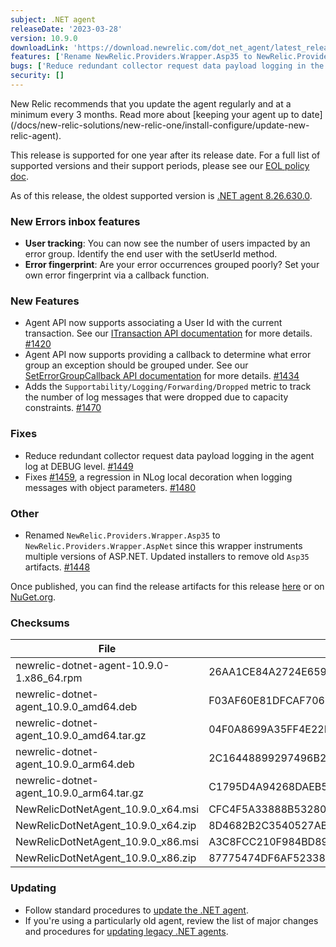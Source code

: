 ```yaml
---
subject: .NET agent
releaseDate: '2023-03-28'
version: 10.9.0
downloadLink: 'https://download.newrelic.com/dot_net_agent/latest_release'
features: ['Rename NewRelic.Providers.Wrapper.Asp35 to NewRelic.Providers.Wrapper.AspNet', 'Agent API supports associating a User Id with the current transaction', 'Agent API supports providing a callback to determine what error group an exception should be grouped under', 'Adds the Supportability/Logging/Forwarding/Dropped metric to track the number of log messages that were dropped due to capacity constraints']
bugs: ['Reduce redundant collector request data payload logging in the agent log at DEBUG level', 'Fix a regression in NLog local decoration when logging messages with object parameters']
security: []
---
```


<Callout variant="important">
New Relic recommends that you update the agent regularly and at a minimum every 3 months. Read more about [keeping your agent up to date](/docs/new-relic-solutions/new-relic-one/install-configure/update-new-relic-agent).

This release is supported for one year after its release date. For a full list of supported versions and their support periods, please see our [EOL policy doc](/docs/apm/agents/net-agent/getting-started/net-agent-eol-policy).

As of this release, the oldest supported version is [.NET agent 8.26.630.0](/docs/release-notes/agent-release-notes/net-release-notes/net-agent-8266300).
</Callout>

### New Errors inbox features
* **User tracking**: You can now see the number of users impacted by an error group. Identify the end user with the setUserId method.
* **Error fingerprint**: Are your error occurrences grouped poorly? Set your own error fingerprint via a callback function.

### New Features
* Agent API now supports associating a User Id with the current transaction. See our [ITransaction API documentation](https://docs.newrelic.com/docs/apm/agents/net-agent/net-agent-api/itransaction/#setuserid) for more details.  [#1420](https://github.com/newrelic/newrelic-dotnet-agent/pull/1420)
* Agent API now supports providing a callback to determine what error group an exception should be grouped under. See our [SetErrorGroupCallback API documentation](https://docs.newrelic.com/docs/apm/agents/net-agent/net-agent-api/seterrorgroupcallback-net-agent-api/) for more details. [#1434](https://github.com/newrelic/newrelic-dotnet-agent/pull/1434)
* Adds the `Supportability/Logging/Forwarding/Dropped` metric to track the number of log messages that were dropped due to capacity constraints. [#1470](https://github.com/newrelic/newrelic-dotnet-agent/pull/1470)

### Fixes
* Reduce redundant collector request data payload logging in the agent log at DEBUG level. [#1449](https://github.com/newrelic/newrelic-dotnet-agent/pull/1449)
* Fixes [#1459](https://github.com/newrelic/newrelic-dotnet-agent/issues/1459), a regression in NLog local decoration when logging messages with object parameters. [#1480](https://github.com/newrelic/newrelic-dotnet-agent/pull/1480)

### Other
* Renamed `NewRelic.Providers.Wrapper.Asp35` to `NewRelic.Providers.Wrapper.AspNet` since this wrapper instruments multiple versions of ASP.NET. Updated installers to remove old `Asp35` artifacts. [#1448](https://github.com/newrelic/newrelic-dotnet-agent/pull/1448)

Once published, you can find the release artifacts for this release [here](https://download.newrelic.com/dot_net_agent/latest_release/) or on [NuGet.org](https://www.nuget.org/).

### Checksums
| File | SHA - 256  Hash |
| ---| ---|
| newrelic-dotnet-agent-10.9.0-1.x86_64.rpm | 26AA1CE84A2724E65991E3035FB9F2899DF47447DC96618DC1969C424D18DFEB |
| newrelic-dotnet-agent_10.9.0_amd64.deb | F03AF60E81DFCAF706551BC8DB8DEB7B6FE7ADDCD961DDA72AA3B7F7D866B319 |
| newrelic-dotnet-agent_10.9.0_amd64.tar.gz | 04F0A8699A35FF4E22D0FF704227B7E2DBA900064B17490D86270D4ADC01DB23 |
| newrelic-dotnet-agent_10.9.0_arm64.deb | 2C16448899297496B2659C31B6B72BDF08EE0B3A23218374FC9FE515BB714361 |
| newrelic-dotnet-agent_10.9.0_arm64.tar.gz | C1795D4A94268DAEB57290DD2012822D9E9A76C7F38C52E84F93729BC89862D4 |
| NewRelicDotNetAgent_10.9.0_x64.msi | CFC4F5A33888B532808FEE8D256EF552804D59672726E43A34AADA20B31C972A |
| NewRelicDotNetAgent_10.9.0_x64.zip | 8D4682B2C3540527AB96EA08CB01F9B050917B66A67D651EECBD1A69DFC6FB59 |
| NewRelicDotNetAgent_10.9.0_x86.msi | A3C8FCC210F984BD89B91AD1237F212F17AA9DC77E7B977AA67D52FA4E4030AE |
| NewRelicDotNetAgent_10.9.0_x86.zip | 87775474DF6AF523380A9F434C316EC53694FF55784435BD53CFF272D1B4E085 |

  
### Updating

* Follow standard procedures to [update the .NET agent](/docs/agents/net-agent/installation-configuration/update-net-agent).
* If you're using a particularly old agent, review the list of major changes and procedures for [updating legacy .NET agents](/docs/agents/net-agent/troubleshooting/upgrade-legacy-net-agents).
